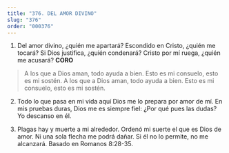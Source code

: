 ```yaml
---
title: "376. DEL AMOR DIVINO"
slug: "376"
order: "000376"
---
```

1. Del amor divino, ¿quién me apartará? Escondido en Cristo, ¿quién me tocará? Si Dios justifica,  ¿quién condenará? Cristo por mí ruega, ¿quién me acusará?
**CORO**

> A los que a Dios aman, todo ayuda a bien. Esto es mi consuelo, esto es mi sostén.
A los que a Dios aman, todo ayuda a bien. Esto es mi consuelo, esto es mi sostén.

2. Todo lo que pasa en mi vida aquí Dios me lo prepara por amor de mí.
En mis pruebas duras, Dios me es siempre fiel:
¿Por qué pues las dudas? Yo descanso en él.

3. Plagas hay y muerte a mi alrededor. Ordenó mi suerte el que es Dios de amor. Ni una sola flecha me podrá dañar.
Si él no lo permite, no me alcanzará. Basado en Romanos 8:28-35.